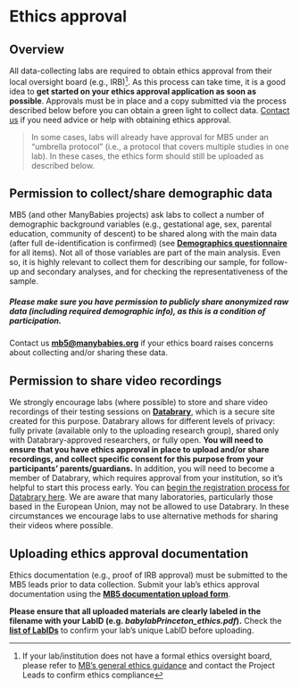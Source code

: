 # Ethics approval {#ethics-approval}

## Overview
All data-collecting labs are required to obtain ethics approval from their local oversight board (e.g., IRB)[^ethics-1]. As this process can take time, it is a good idea to **get started on your ethics approval application as soon as possible**. Approvals must be in place and a copy submitted via the process described below before you can obtain a green light to collect data. [Contact us](mailto:mb5@manybabies.org) if you need advice or help with obtaining ethics approval.

[^ethics-1]: If your lab/institution does not have a formal ethics oversight board, please refer to [MB's general ethics guidance](https://docs.google.com/document/d/e/2PACX-1vR2nv4Wy1soDS4cBBNy9QZOyewvvjP1ka1reBRhAIzcrNi0reJxgHuhGS7f7i2wE0ScQuppek8Al_21/pub) and contact the Project Leads to confirm ethics compliance

> In some cases, labs will already have approval for MB5 under an “umbrella protocol” (i.e., a protocol that covers multiple studies in one lab). In these cases, the ethics form should still be uploaded as described below.


## Permission to collect/share demographic data

MB5 (and other ManyBabies projects) ask labs to collect a number of demographic background variables (e.g., gestational age, sex, parental education, community of descent) to be shared along with the main data (after full de-identification is confirmed) (see [**Demographics questionnaire**](ADD%20LINK%20TO%20DEMOGRAPHICS%20QUESTIONNAIRE) for all items). Not all of those variables are part of the main analysis. Even so, it is highly relevant to collect them for describing our sample, for follow-up and secondary analyses, and for checking the representativeness of the sample.

##### Please make sure you have permission to publicly share anonymized raw data (including required demographic info), as this is a condition of participation. {.unnumbered}

Contact us [**mb5\@manybabies.org**](mailto:mb5@manybabies.org) if your ethics board raises concerns about collecting and/or sharing these data.

## Permission to share video recordings

We strongly encourage labs (where possible) to store and share video recordings of their testing sessions on [**Databrary**](https://nyu.databrary.org/), which is a secure site created for this purpose. Databrary allows for different levels of privacy: fully private (available only to the uploading research group), shared only with Databrary-approved researchers, or fully open. **You will need to ensure that you have ethics approval in place to upload and/or share recordings, and collect specific consent for this purpose from your participants' parents/guardians.** In addition, you will need to become a member of Databrary, which requires approval from your institution, so it’s helpful to start this process early. You can [begin the registration process for Databrary here](https://nyu.databrary.org/user/register?page=create). We are aware that many laboratories, particularly those based in the European Union, may not be allowed to use Databrary. In these circumstances we encourage labs to use alternative methods for sharing their videos where possible.

## Uploading ethics approval documentation {#ethics-upload}

Ethics documentation (e.g., proof of IRB approval) must be submitted to the MB5 leads prior to data collection. Submit your lab's ethics approval documentation using the [**MB5 documentation upload form**](https://docs.google.com/forms/d/e/1FAIpQLScunCYwrJApObng6xVV_lN4CUrcLrsrAKmiBmia67vPc9jNTA/viewform?usp=sf_link).

**Please ensure that all uploaded materials are clearly labeled in the filename with your LabID (e.g. *babylabPrinceton_ethics.pdf*).** Check the [**list of LabIDs**](https://manybabies.org/labids/) to confirm your lab's unique LabID before uploading.
